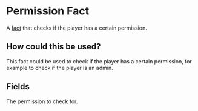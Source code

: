 
# Permission Fact

A [fact](/docs/facts) that checks if the player has a certain permission.
<ReadonlyFactInfo/>

## How could this be used?

This fact could be used to check if the player has a certain permission, for example to check if the player is an admin.

## Fields

<FactsField/>

<EntryField name="Permission" required>
    The permission to check for.
</EntryField>
